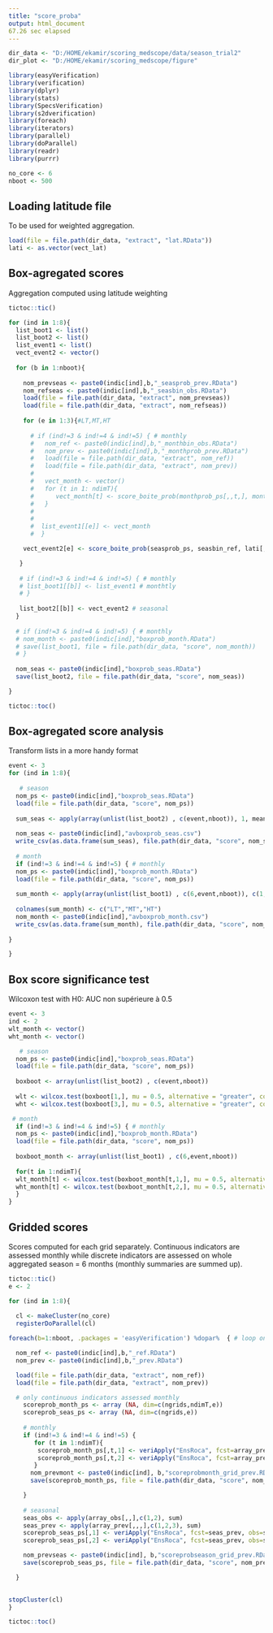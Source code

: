 ---
title: "score_proba"
output: html_document
67.26 sec elapsed
---

```{r setup, include=FALSE}
dir_data <- "D:/HOME/ekamir/scoring_medscope/data/season_trial2" 
dir_plot <- "D:/HOME/ekamir/scoring_medscope/figure"

library(easyVerification)
library(verification)
library(dplyr)
library(stats)
library(SpecsVerification)
library(s2dverification)
library(foreach)
library(iterators)
library(parallel)
library(doParallel)
library(readr)
library(purrr)

no_core <- 6
nboot <- 500

```

## Loading latitude file

To be used for weighted aggregation.

```{r }
load(file = file.path(dir_data, "extract", "lat.RData"))
lati <- as.vector(vect_lat)

```


## Box-agregated scores

Aggregation computed using latitude weighting

```{r}
tictoc::tic()

for (ind in 1:8){
  list_boot1 <- list()
  list_boot2 <- list()
  list_event1 <- list()
  vect_event2 <- vector()
  
  for (b in 1:nboot){ 
    
    nom_prevseas <- paste0(indic[ind],b,"_seasprob_prev.RData")
    nom_refseas <- paste0(indic[ind],b,"_seasbin_obs.RData")
    load(file = file.path(dir_data, "extract", nom_prevseas))
    load(file = file.path(dir_data, "extract", nom_refseas))
    
    for (e in 1:3){#LT,MT,HT
      
      # if (ind!=3 & ind!=4 & ind!=5) { # monthly
      #   nom_ref <- paste0(indic[ind],b,"_monthbin_obs.RData")
      #   nom_prev <- paste0(indic[ind],b,"_monthprob_prev.RData")
      #   load(file = file.path(dir_data, "extract", nom_ref))
      #   load(file = file.path(dir_data, "extract", nom_prev))
      #   
      #   vect_month <- vector()
      #   for (t in 1: ndimT){
      #      vect_month[t] <- score_boite_prob(monthprob_ps[,,t,], monthbin_ref[,,t,], lati[,1], nb_bin = 5, e)$AUC
      #   }
      # 
      # 
      #  list_event1[[e]] <- vect_month
      #  }

    vect_event2[e] <- score_boite_prob(seasprob_ps, seasbin_ref, lati[,1], nb_bin = 5, e)$AUC # seasonal 

   }
  
   # if (ind!=3 & ind!=4 & ind!=5) { # monthly
   # list_boot1[[b]] <- list_event1 # monthtly 
   # }
  
   list_boot2[[b]] <- vect_event2 # seasonal 
  }
 
  # if (ind!=3 & ind!=4 & ind!=5) { # monthly
  # nom_month <- paste0(indic[ind],"boxprob_month.RData")
  # save(list_boot1, file = file.path(dir_data, "score", nom_month))
  # }
  
  nom_seas <- paste0(indic[ind],"boxprob_seas.RData")
  save(list_boot2, file = file.path(dir_data, "score", nom_seas))

}

tictoc::toc()

```
## Box-agregated score analysis

Transform lists in a more handy format

```{r}
event <- 3
for (ind in 1:8){
  
   # season
  nom_ps <- paste0(indic[ind],"boxprob_seas.RData")
  load(file = file.path(dir_data, "score", nom_ps))
  
  sum_seas <- apply(array(unlist(list_boot2) , c(event,nboot)), 1, mean, na.rm = T)
  
  nom_seas <- paste0(indic[ind],"avboxprob_seas.csv")
  write_csv(as.data.frame(sum_seas), file.path(dir_data, "score", nom_seas))
  
  # month
  if (ind!=3 & ind!=4 & ind!=5) { # monthly
  nom_ps <- paste0(indic[ind],"boxprob_month.RData")
  load(file = file.path(dir_data, "score", nom_ps))
  
  sum_month <- apply(array(unlist(list_boot1) , c(6,event,nboot)), c(1,2), mean, na.rm = T)
  
  colnames(sum_month) <- c("LT","MT","HT")
  nom_month <- paste0(indic[ind],"avboxprob_month.csv")
  write_csv(as.data.frame(sum_month), file.path(dir_data, "score", nom_month))
  
}

}

```

## Box score significance test

Wilcoxon test with H0: AUC non supérieure à 0.5

```{r}
event <- 3
ind <- 2
wlt_month <- vector()
wht_month <- vector()

   # season
  nom_ps <- paste0(indic[ind],"boxprob_seas.RData")
  load(file = file.path(dir_data, "score", nom_ps))
  
  boxboot <- array(unlist(list_boot2) , c(event,nboot))
  
  wlt <- wilcox.test(boxboot[1,], mu = 0.5, alternative = "greater", conf.level = 0.95, na.action = na.omit)$p.value
  wht <- wilcox.test(boxboot[3,], mu = 0.5, alternative = "greater", conf.level = 0.95, na.action = na.omit)$p.value

 # month
  if (ind!=3 & ind!=4 & ind!=5) { # monthly
  nom_ps <- paste0(indic[ind],"boxprob_month.RData")
  load(file = file.path(dir_data, "score", nom_ps))
  
  boxboot_month <- array(unlist(list_boot1) , c(6,event,nboot))
  
  for(t in 1:ndimT){
  wlt_month[t] <- wilcox.test(boxboot_month[t,1,], mu = 0.5, alternative = "greater", conf.level = 0.95, na.action = na.omit)$p.value
  wht_month[t] <- wilcox.test(boxboot_month[t,2,], mu = 0.5, alternative = "greater", conf.level = 0.95, na.action = na.omit)$p.value
  }
}

```


## Gridded scores

Scores computed for each grid separately.
Continuous indicators are assessed monthly while discrete indicators are assessed on whole aggregated season = 6 months (monthly summaries are summed up). 

```{r}
tictoc::tic()
e <- 2

for (ind in 1:8){
  
  cl <- makeCluster(no_core)
  registerDoParallel(cl)

foreach(b=1:nboot, .packages = 'easyVerification') %dopar%  { # loop on bootstrap samples

  nom_ref <- paste0(indic[ind],b,"_ref.RData")
  nom_prev <- paste0(indic[ind],b,"_prev.RData")

  load(file = file.path(dir_data, "extract", nom_ref))
  load(file = file.path(dir_data, "extract", nom_prev))

  # only continuous indicators assessed monthly
    scoreprob_month_ps <- array (NA, dim=c(ngrids,ndimT,e))
    scoreprob_seas_ps <- array (NA, dim=c(ngrids,e))
    
    # monthly
    if (ind!=3 & ind!=4 & ind!=5) { 
       for (t in 1:ndimT){
        scoreprob_month_ps[,t,1] <- veriApply("EnsRoca", fcst=array_prev[,,,t], obs=array_obs[,,t], prob=1:2/3, parallel = TRUE)$cat1 
        scoreprob_month_ps[,t,2] <- veriApply("EnsRoca", fcst=array_prev[,,,t], obs=array_obs[,,t], prob=1:2/3, parallel = TRUE)$cat3 
       }
      nom_prevmont <- paste0(indic[ind], b,"scoreprobmonth_grid_prev.RData")
      save(scoreprob_month_ps, file = file.path(dir_data, "score", nom_prevmont))

    }
    
    # seasonal
    seas_obs <- apply(array_obs[,,],c(1,2), sum)
    seas_prev <- apply(array_prev[,,,],c(1,2,3), sum)
    scoreprob_seas_ps[,1] <- veriApply("EnsRoca", fcst=seas_prev, obs=seas_obs, prob=1:2/3, parallel = TRUE)$cat1 
    scoreprob_seas_ps[,2] <- veriApply("EnsRoca", fcst=seas_prev, obs=seas_obs, prob=1:2/3, parallel = TRUE)$cat3 

    nom_prevseas <- paste0(indic[ind], b,"scoreprobseason_grid_prev.RData")
    save(scoreprob_seas_ps, file = file.path(dir_data, "score", nom_prevseas))

  }
  

stopCluster(cl)
}

tictoc::toc()



```



